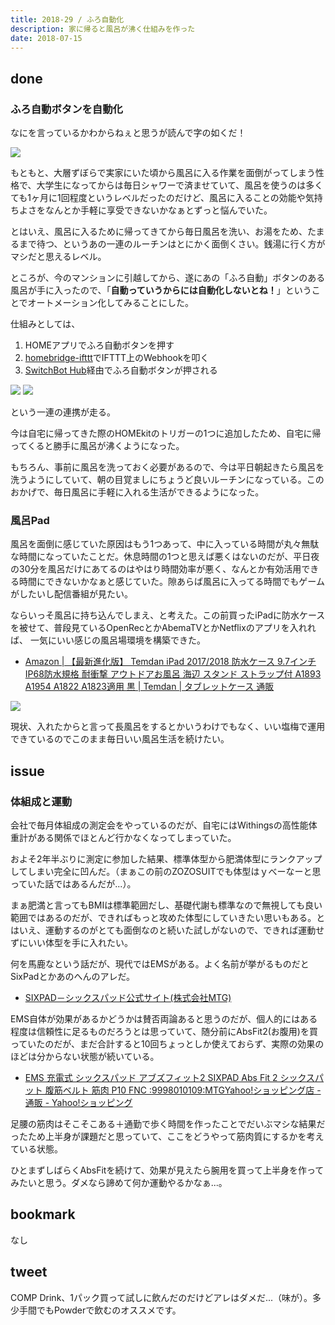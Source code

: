 ```yaml
---
title: 2018-29 / ふろ自動化
description: 家に帰ると風呂が沸く仕組みを作った
date: 2018-07-15
---
```


done
----

###  ふろ自動ボタンを自動化

なにを言っているかわからねぇと思うが読んで字の如くだ！

![](/img/blog/2018-29/20180715191240.jpeg)

もともと、大層ずぼらで実家にいた頃から風呂に入る作業を面倒がってしまう性格で、大学生になってからは毎日シャワーで済ませていて、風呂を使うのは多くても1ヶ月に1回程度というレベルだったのだけど、風呂に入ることの効能や気持ちよさをなんとか手軽に享受できないかなぁとずっと悩んでいた。

とはいえ、風呂に入るために帰ってきてから毎日風呂を洗い、お湯をため、たまるまで待つ、というあの一連のルーチンはとにかく面倒くさい。銭湯に行く方がマシだと思えるレベル。

ところが、今のマンションに引越してから、遂にあの「ふろ自動」ボタンのある風呂が手に入ったので、「**自動っていうからには自動化しないとね！**」ということでオートメーション化してみることにした。

仕組みとしては、

1. HOMEアプリでふろ自動ボタンを押す
2. [homebridge-ifttt](https://github.com/ilcato/homebridge-ifttt)でIFTTT上のWebhookを叩く
3. [SwitchBot Hub](https://www.switch-bot.com/hub)経由でふろ自動ボタンが押される

![](/img/blog/2018-29/20180715191657.jpeg)
![](/img/blog/2018-29/20180715190131.jpeg)

という一連の連携が走る。

今は自宅に帰ってきた際のHOMEkitのトリガーの1つに追加したため、自宅に帰ってくると勝手に風呂が沸くようになった。

もちろん、事前に風呂を洗っておく必要があるので、今は平日朝起きたら風呂を洗うようにしていて、朝の目覚ましにちょうど良いルーチンになっている。このおかげで、毎日風呂に手軽に入れる生活ができるようになった。

###  風呂Pad

風呂を面倒に感じていた原因はもう1つあって、中に入っている時間が丸々無駄な時間になっていたことだ。休息時間の1つと思えば悪くはないのだが、平日夜の30分を風呂だけにあてるのはやはり時間効率が悪く、なんとか有効活用できる時間にできないかなぁと感じていた。隙あらば風呂に入ってる時間でもゲームがしたいし配信番組が見たい。

ならいっそ風呂に持ち込んでしまえ、と考えた。この前買ったiPadに防水ケースを被せて、普段見ているOpenRecとかAbemaTVとかNetflixのアプリを入れれば、 一気にいい感じの風呂場環境を構築できた。

- [Amazon | 【最新進化版】 Temdan iPad 2017/2018 防水ケース 9.7インチ IP68防水規格 耐衝撃 アウトドアお風呂 海辺 スタンド ストラップ付 A1893 A1954 A1822 A1823適用 黒 | Temdan | タブレットケース 通販](https://www.amazon.co.jp/dp/B077QNB3NJ)

![](/img/blog/2018-29/20180715193640.jpeg)

現状、入れたからと言って長風呂をするとかいうわけでもなく、いい塩梅で運用できているのでこのまま毎日いい風呂生活を続けたい。

issue
----

###  体組成と運動

会社で毎月体組成の測定会をやっているのだが、自宅にはWithingsの高性能体重計がある関係でほとんど行かなくなってしまっていた。

およそ2年半ぶりに測定に参加した結果、標準体型から肥満体型にランクアップしてしまい完全に凹んだ。（まぁこの前のZOZOSUITでも体型はｙべーなーと思っていた話ではあるんだが...）。

まぁ肥満と言ってもBMIは標準範囲だし、基礎代謝も標準なので無視しても良い範囲ではあるのだが、できればもっと攻めた体型にしていきたい思いもある。とはいえ、運動するのがとても面倒なのと続いた試しがないので、できれば運動せずにいい体型を手に入れたい。

何を馬鹿なという話だが、現代ではEMSがある。よく名前が挙がるものだとSixPadとかあのへんのアレだ。

- [SIXPAD－シックスパッド公式サイト(株式会社MTG)](https://www.mtgec.jp/wellness/sixpad/img_2019/mainvisual/img_mainv_sixpad_hometrainning_pc.jpg)

EMS自体が効果があるかどうかは賛否両論あると思うのだが、個人的にはある程度は信頼性に足るものだろうとは思っていて、随分前にAbsFit2(お腹用)を買っていたのだが、まだ合計すると10回ちょっとしか使えておらず、実際の効果のほどは分からない状態が続いている。

- [EMS 充電式 シックスパッド アブズフィット2 SIXPAD Abs Fit 2 シックスパット 腹筋ベルト 筋肉 P10 FNC :9998010109:MTGYahoo!ショッピング店 - 通販 - Yahoo!ショッピング](https://store.shopping.yahoo.co.jp/store/mtgec/item/9998010109/)

足腰の筋肉はそこそこある＋通勤で歩く時間を作ったことでだいぶマシな結果だったため上半身が課題だと思っていて、ここをどうやって筋肉質にするかを考えている状態。

ひとまずしばらくAbsFitを続けて、効果が見えたら腕用を買って上半身を作ってみたいと思う。ダメなら諦めて何か運動やるかなぁ...。

bookmark
----

なし

tweet
----

COMP Drink、1パック買って試しに飲んだのだけどアレはダメだ...（味が）。多少手間でもPowderで飲むのオススメです。

<Tweet tweetLink="https://twitter.com/legnoh/status/1017922404218093568" />
